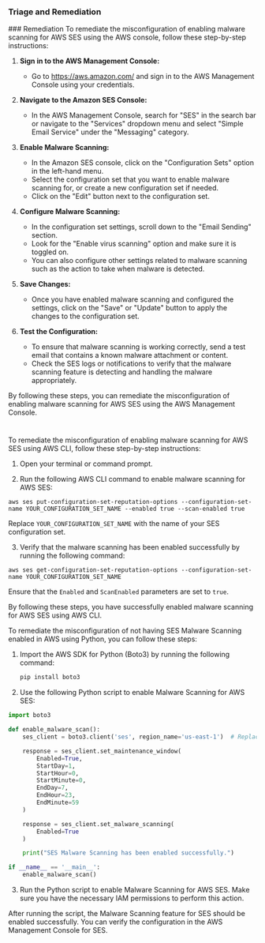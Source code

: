 
### Triage and Remediation
<Tabs>
<Tab title='Remediation'>
### Remediation

<AccordionGroup>
<Accordion title='Using Console' defaultOpen='true'>
To remediate the misconfiguration of enabling malware scanning for AWS SES using the AWS console, follow these step-by-step instructions:

1. **Sign in to the AWS Management Console:**
   - Go to https://aws.amazon.com/ and sign in to the AWS Management Console using your credentials.

2. **Navigate to the Amazon SES Console:**
   - In the AWS Management Console, search for "SES" in the search bar or navigate to the "Services" dropdown menu and select "Simple Email Service" under the "Messaging" category.

3. **Enable Malware Scanning:**
   - In the Amazon SES console, click on the "Configuration Sets" option in the left-hand menu.
   - Select the configuration set that you want to enable malware scanning for, or create a new configuration set if needed.
   - Click on the "Edit" button next to the configuration set.

4. **Configure Malware Scanning:**
   - In the configuration set settings, scroll down to the "Email Sending" section.
   - Look for the "Enable virus scanning" option and make sure it is toggled on.
   - You can also configure other settings related to malware scanning such as the action to take when malware is detected.

5. **Save Changes:**
   - Once you have enabled malware scanning and configured the settings, click on the "Save" or "Update" button to apply the changes to the configuration set.

6. **Test the Configuration:**
   - To ensure that malware scanning is working correctly, send a test email that contains a known malware attachment or content.
   - Check the SES logs or notifications to verify that the malware scanning feature is detecting and handling the malware appropriately.

By following these steps, you can remediate the misconfiguration of enabling malware scanning for AWS SES using the AWS Management Console.

#
</Accordion>

<Accordion title='Using CLI'>
To remediate the misconfiguration of enabling malware scanning for AWS SES using AWS CLI, follow these step-by-step instructions:

1. Open your terminal or command prompt.

2. Run the following AWS CLI command to enable malware scanning for AWS SES:
```
aws ses put-configuration-set-reputation-options --configuration-set-name YOUR_CONFIGURATION_SET_NAME --enabled true --scan-enabled true
```
Replace `YOUR_CONFIGURATION_SET_NAME` with the name of your SES configuration set.

3. Verify that the malware scanning has been enabled successfully by running the following command:
```
aws ses get-configuration-set-reputation-options --configuration-set-name YOUR_CONFIGURATION_SET_NAME
```
Ensure that the `Enabled` and `ScanEnabled` parameters are set to `true`.

By following these steps, you have successfully enabled malware scanning for AWS SES using AWS CLI.
</Accordion>

<Accordion title='Using Python'>
To remediate the misconfiguration of not having SES Malware Scanning enabled in AWS using Python, you can follow these steps:

1. Import the AWS SDK for Python (Boto3) by running the following command:
   ```bash
   pip install boto3
   ```

2. Use the following Python script to enable Malware Scanning for AWS SES:

```python
import boto3

def enable_malware_scan():
    ses_client = boto3.client('ses', region_name='us-east-1')  # Replace 'us-east-1' with your preferred region

    response = ses_client.set_maintenance_window(
        Enabled=True,
        StartDay=1,
        StartHour=0,
        StartMinute=0,
        EndDay=7,
        EndHour=23,
        EndMinute=59
    )

    response = ses_client.set_malware_scanning(
        Enabled=True
    )

    print("SES Malware Scanning has been enabled successfully.")

if __name__ == '__main__':
    enable_malware_scan()
```

3. Run the Python script to enable Malware Scanning for AWS SES. Make sure you have the necessary IAM permissions to perform this action.

After running the script, the Malware Scanning feature for SES should be enabled successfully. You can verify the configuration in the AWS Management Console for SES.
</Accordion>

</AccordionGroup>
</Tab>
</Tabs>
